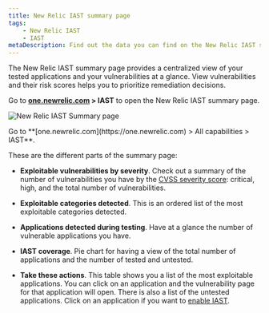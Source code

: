 ```yaml
---
title: New Relic IAST summary page
tags:
    - New Relic IAST
    - IAST
metaDescription: Find out the data you can find on the New Relic IAST summary page.
---
```


The New Relic IAST summary page provides a centralized view of your tested applications and your vulnerabilities at a glance. View vulnerabilities and their risk scores helps you to prioritize remediation decisions.

Go to **[one.newrelic.com](https://one.newrelic.com/all-capabilities) > IAST** to open the New Relic IAST summary page.

<img
    title="New Relic IAST Summary page"
    alt="New Relic IAST Summary page"
    src={iastSummary}
/>

<figcaption>
   Go to **[one.newrelic.com](https://one.newrelic.com) > All capabilities > IAST**.
</figcaption> 

These are the different parts of the summary page:

- **Exploitable vulnerabilities by severity**. Check out a summary of the number of vulnerabilities you have by the [CVSS severity score](/docs/iast/overview/#vuln-severity): critical, high, and the total number of vulnerabilities. 

- **Exploitable categories detected**. This is an ordered list of the most exploitable categories detected.

- **Applications detected during testing**. Have at a glance the number of vulnerable applications you have.

- **IAST coverage**. Pie chart for having a view of the total number of applications and the number of tested and untested.

- **Take these actions**. This table shows you a list of the most exploitable applications. You can click on an application and the vulnerability page for that application will open. There is also a list of the untested applications. Click on an application if you want to [enable IAST](/docs/iast/applications/#enable-iast).







